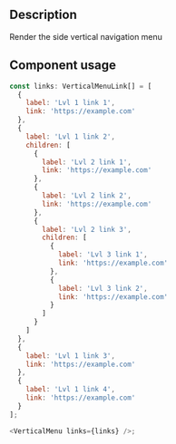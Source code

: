 
<Meta title="Components/Vertical Menu/Vertical Menu Docs" />

<h2>Description</h2>

<p>Render the side vertical navigation menu</p>

<h2>Component usage</h2>

```js
const links: VerticalMenuLink[] = [
  {
    label: 'Lvl 1 link 1',
    link: 'https://example.com'
  },
  {
    label: 'Lvl 1 link 2',
    children: [
      {
        label: 'Lvl 2 link 1',
        link: 'https://example.com'
      },
      {
        label: 'Lvl 2 link 2',
        link: 'https://example.com'
      },
      {
        label: 'Lvl 2 link 3',
        children: [
          {
            label: 'Lvl 3 link 1',
            link: 'https://example.com'
          },
          {
            label: 'Lvl 3 link 2',
            link: 'https://example.com'
          }
        ]
      }
    ]
  },
  {
    label: 'Lvl 1 link 3',
    link: 'https://example.com'
  },
  {
    label: 'Lvl 1 link 4',
    link: 'https://example.com'
  }
];

<VerticalMenu links={links} />;
```
